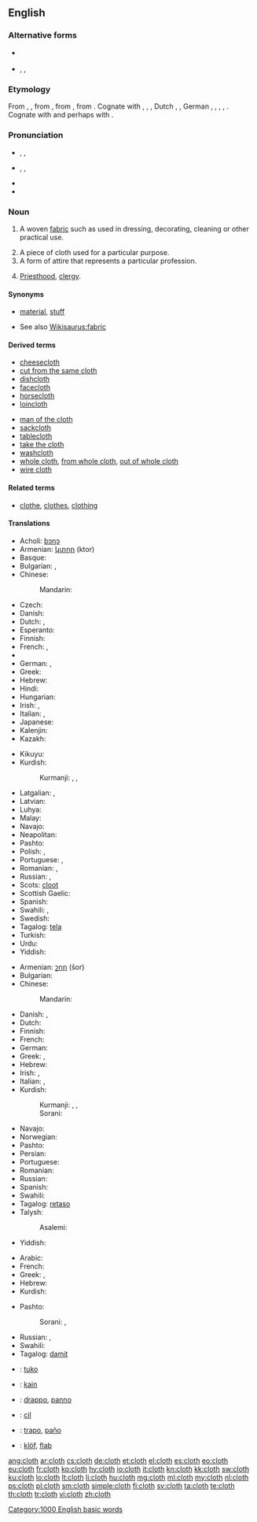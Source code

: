 ==English==

===Alternative forms===
* {{l|en|cloath}} {{qualifier|obsolete}}
* {{l|en|clath}}, {{l|en|clathe}}, {{l|en|claith}} {{qualifier|Scotland}}

===Etymology===
From {{etyl|enm}} {{term|cloth|lang=enm}}, {{term|clath|lang=enm}}, from {{etyl|ang}} {{term|claþ|clāþ|cloth, clothes, covering, sail|lang=ang}}, from {{etyl|gem-pro|en}} {{recons|klaiþan||garment|lang=gem-pro}}, from {{etyl|ine-pro|en}} {{recons|gleit-||to cling to, cleave, stick|lang=ine-pro}}. Cognate with {{etyl|sco|-}} {{term|clath||cloth|lang=sco}}, {{etyl|frr|-}} {{term|klaid||dress, garment|lang=frr}}, {{etyl|fy|-}} {{term|kleed||cloth, article of clothing|lang=fy}}, Dutch {{term|kleed||robe, dress|lang=nl}}, {{etyl|nds|-}} {{term|kleed||dress, garment|lang=nds}}, German {{term|Kleid||dress, garment|lang=de}}, {{etyl|da|-}} {{term|klæde||cloth, dress|lang=da}}, {{etyl|sv|-}} {{term|kläde||cloth|lang=sv}}, {{etyl|is|-}} {{term|klæði||cloth, dressing|lang=is}}, {{etyl|ang|-}} {{term|cliþan|clīþan|to adhere, stick|lang=ang}}. Cognate with {{etyl|sq|-}} {{term|ngjit||to stick, attach, glue|lang=sq}} and perhaps with {{term|qeth||to cut, shave, model|lang=sq}}.

===Pronunciation===
* {{a|UK}} {{enPR|klŏth}}, {{IPA|/klɒθ/}}, {{X-SAMPA|/klQT/}}
* {{a|US}} {{enPR|klôth|kläth}}, {{IPA|/klɔθ/|/klɑθ/}}, {{X-SAMPA|/klOT/|/klAT/}}
* {{rhymes|ɒθ}}
* {{audio|en-us-cloth.ogg|Audio (US)}}

===Noun===
{{en-noun|pl=cloths|pl2='''[[clothes]]''' {{qualifier|obsolete}}}}

# {{uncountable}} A woven [[fabric]] such as used in dressing, decorating, cleaning or other practical use.
# A piece of cloth used for a particular purpose.
# A form of attire that represents a particular profession.
# {{context|in idioms}} [[priesthood|Priesthood]], [[clergy]].

====Synonyms====
* {{sense|woven fabric}} [[material]], [[stuff]]
* See also [[Wikisaurus:fabric]]

====Derived terms====
{{rel-top|terms derived from "cloth"}}
* [[cheesecloth]]
* [[cut from the same cloth]]
* [[dishcloth]]
* [[facecloth]]
* [[horsecloth]]
* [[loincloth]]
{{rel-mid}}
* [[man of the cloth]]
* [[sackcloth]]
* [[tablecloth]]
* [[take the cloth]]
* [[washcloth]]
* [[whole cloth]], [[from whole cloth]], [[out of whole cloth]]
* [[wire cloth]]
{{rel-bottom}}

====Related terms====
* [[clothe]], [[clothes]], [[clothing]]

====Translations====
{{trans-top|woven fabric}}
* Acholi: [[bɔŋɔ]]
* Armenian: [[կտոր]] (ktor)
* Basque: {{t-|eu|mantar}}
* Bulgarian: {{t+|bg|платно|n}},  {{t+|bg|сукно|n}}
* Chinese:
*: Mandarin: {{t|zh|布|tr=bù|sc=Hani}}
* Czech: {{t+|cs|látka|f}}
* Danish: {{t-|da|stof|n}}
* Dutch: {{t+|nl|doek|n}}, {{t+|nl|kleed|n}}
* Esperanto: {{t-|eo|ŝtofo|xs=Esperanto}}
* Finnish: {{t+|fi|kangas}}
* French: {{t+|fr|tissu|m}}, {{t+|fr|étoffe|f}}
* {{trreq|Georgian}}
* German: {{t+|de|Stoff|m}}, {{t+|de|Tuch|n}}
* Greek: {{t+|el|ύφασμα|n|tr=ýfasma|sc=Grek}}
* Hebrew: {{t+|he|בד|m|tr=bad}}
* Hindi: {{t-|hi|कपड़ा|m|tr=kapṛā|sc=Deva}}
* Hungarian: {{t+|hu|ruha}}
* Irish: {{t-|ga|éadach|m|xs=Irish}}, {{t-|ga|anairt|f|xs=Irish}}
* Italian: {{t+|it|stoffa|f}}, {{t+|it|tessuto|m}}
* Japanese: {{t+|ja|布|tr=[[ぬの]], nuno}}
* Kalenjin: {{tø|kln|sret}}
* Kazakh: {{t|kk|мата|tr=mata|sc=Cyrl|xs=Kazakh}}
{{trans-mid}}
* Kikuyu: {{tø|ki|nguo}}
* Kurdish:
*: Kurmanji: {{t+|ku|cil}} {{m}}, {{t+|ku|libas}}, {{t+|ku|cilûberg}}
* Latgalian: {{tø|ltg|audaklys|m}}, {{tø|ltg|drēbe|f}}
* Latvian: {{t-|lv|audums|m}}
* Luhya: {{tø|luy|engubo}}
* Malay: {{t-|ms|kain}}
* Navajo: {{tø|nv|naakʼaʼatʼą́hí}}
* Neapolitan: {{tø|nap|veste}}
* Pashto: {{t-|ps|ټوكر|m|tr=ttukər|sc=ps-Arab|xs=Pashto}}
* Polish: {{t+|pl|materiał|m}}, {{t+|pl|tkanina|f}}
* Portuguese: {{t+|pt|pano|m}}, {{t+|pt|tecido|m}}
* Romanian: {{t-|ro|pânză|f}},  {{t-|ro|stofă|f}}
* Russian: {{t+|ru|ткань|f|tr=tkan'}}, {{t+|ru|материя|f|tr=mat'érija}}
* Scots: [[cloot]]
* Scottish Gaelic: {{t-|gd|aodach|m|xs=Scottish Gaelic}}
* Spanish: {{t+|es|tela|f}}
* Swahili: {{t+|sw|nguo|xs=Swahili}},  {{t+|sw|vazi|xs=Swahili}}
* Swedish: {{t+|sv|tyg|n}}
* Tagalog: [[tela]]
* Turkish: {{t+|tr|kumaş}}
* Urdu: {{t-|ur|کپڑا|m|tr=kapṛā|sc=ur-Arab}}
* Yiddish: {{t-|yi|געוועב|n|tr=geveb|sc=Hebr}}
{{trans-bottom}}

{{trans-top|a piece of cloth}}
* Armenian: [[շոր]] (šor)
* Bulgarian: {{t+|bg|парцал|m}}
* Chinese:
*: Mandarin: {{t|cmn|衣服|tr=yīfú|sc=Hans}}
* Danish: {{t+|da|tøj|n}}, {{t-|da|klæde|n}}
* Dutch: {{t+|nl|vod|f}}
* Finnish: {{t+|fi|vaate}}
* French: {{t+|fr|tissu|m}}
* German: {{t+|de|Kleidungsstück|n}}
* Greek: {{t+|el|ύφασμα|n|tr=ýfasma|sc=Grek}}, {{t+|el|πανί|n|tr=paní|sc=Grek}}
* Hebrew: {{t+|he|בד|m|tr=bad}}
* Irish: {{t-|ga|éadach|m|xs=Irish}}, {{t-|ga|anairt|f|xs=Irish}}
* Italian: {{t+|it|panno|m}}, {{t+|it|straccio|m}}
* Kurdish:
*: Kurmanji: {{t+|ku|cil}} {{m}}, {{t+|ku|libas}}, {{t+|ku|cilûberg}}
*: Sorani: {{t|ku|په‌ڕۆ|tr=perro|sc=ku-Arab}} {{g|ku}}
{{trans-mid}}
* Navajo: {{tø|nv|naakʼaʼatʼą́hí}}
* Norwegian: {{t+|no|stoff|n}}
* Pashto: {{t-|ps|ټوكر|m|tr=ttukər|sc=ps-Arab|xs=Pashto}}
* Persian: {{t-|fa|پارچه، قماش|sc=fa-Arab}}
* Portuguese: {{t+|pt|pano|m}}
* Romanian: {{t-|ro|cârpă|f}}
* Russian: {{t+|ru|тряпка|f|tr=tr'ápka}}
* Spanish: {{t+|es|trapo|m}}
* Swahili: {{t+|sw|nguo|xs=Swahili}}
* Tagalog: [[retaso]]
* Talysh:
*: Asalemi: {{tø|tly|پارچه|tr=pârca|sc=fa-Arab}}
* Yiddish: {{t-|yi|טוך|n|tr=tukh|sc=Hebr}}
{{trans-bottom}}

{{trans-top|a form of attire}}
* Arabic: {{t+|ar|قماش|tr=khumash|sc=Arab}}
* French: {{t+|fr|tenue|f}}
* Greek: {{t+|el|στολή|f|tr=stolí|sc=Grek}}, {{t+|el|ένδυμα|n|tr=éndyma|sc=Grek}}
* Hebrew: {{t-|he|תלבושת|f|tr=tilbóshet}}
* Kurdish:
{{trans-mid}}
* Pashto: {{t-|ps|ټوكر|m|tr=ttukər|sc=ps-Arab|xs=Pashto}}
*: Sorani: {{t|ku|جل|tr=cil|sc=ku-Arab}}, {{t|ku|به‌رگ|tr=berg|sc=ku-Arab}}
* Russian: {{t+|ru|мундир|m|tr=mundír}}, {{t+|ru|форма|f|tr=fórma}}
* Swahili: {{t+|sw|nguo|xs=Swahili}}
* Tagalog: [[damit]]
{{trans-bottom}}

{{checktrans-top}}
* {{ttbc|eo}}: [[tuko]]
* {{ttbc|id}}: [[kain]]
* {{ttbc|ia}}: [[drappo]], [[panno]]
* {{ttbc|ku}}: [[cil]]
* {{ttbc|es}}: [[trapo]], [[paño]]
* {{ttbc|vo}}: [[klöf]], [[flab#Volapük|flab]]
{{trans-bottom}}

[[Category:1000 English basic words]]

[[ang:cloth]]
[[ar:cloth]]
[[cs:cloth]]
[[de:cloth]]
[[et:cloth]]
[[el:cloth]]
[[es:cloth]]
[[eo:cloth]]
[[eu:cloth]]
[[fr:cloth]]
[[ko:cloth]]
[[hy:cloth]]
[[io:cloth]]
[[it:cloth]]
[[kn:cloth]]
[[kk:cloth]]
[[sw:cloth]]
[[ku:cloth]]
[[lo:cloth]]
[[lt:cloth]]
[[li:cloth]]
[[hu:cloth]]
[[mg:cloth]]
[[ml:cloth]]
[[my:cloth]]
[[nl:cloth]]
[[ps:cloth]]
[[pl:cloth]]
[[sm:cloth]]
[[simple:cloth]]
[[fi:cloth]]
[[sv:cloth]]
[[ta:cloth]]
[[te:cloth]]
[[th:cloth]]
[[tr:cloth]]
[[vi:cloth]]
[[zh:cloth]]